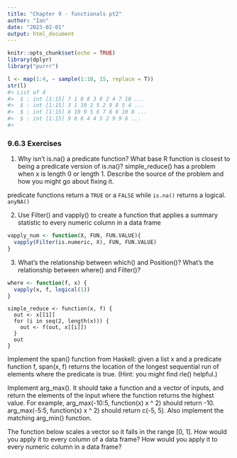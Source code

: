 ```yaml
---
title: "Chapter 9 - functionals pt2"
author: "Ian"
date: "2023-02-01"
output: html_document
---
```


```r
knitr::opts_chunk$set(echo = TRUE)
library(dplyr)
library("purrr")
```

```r
l <- map(1:4, ~ sample(1:10, 15, replace = T))
str(l)
#> List of 4
#>  $ : int [1:15] 7 1 8 8 3 8 2 4 7 10 ...
#>  $ : int [1:15] 3 1 10 2 5 2 9 8 5 4 ...
#>  $ : int [1:15] 6 10 9 5 6 7 8 6 10 8 ...
#>  $ : int [1:15] 9 8 6 4 4 5 2 9 9 6 ...
#>  
```

### 9.6.3 Exercises
1) Why isn’t is.na() a predicate function? What base R function is closest to being a predicate version of is.na()? simple_reduce() has a problem when x is length 0 or length 1. Describe the source of the problem and how you might go about fixing it.

predicate functions return a `TRUE` or a `FALSE` while `is.na()` returns a logical. `anyNA()` 

2) Use Filter() and vapply() to create a function that applies a summary statistic to every numeric column in a data frame
```r
vapply_num <- function(X, FUN, FUN.VALUE){
  vapply(Filter(is.numeric, X), FUN, FUN.VALUE)
}

```
3) What’s the relationship between which() and Position()? What’s the relationship between where() and Filter()?
```r
where <- function(f, x) {
  vapply(x, f, logical(1))
} 
```

```
simple_reduce <- function(x, f) {
  out <- x[[1]]
  for (i in seq(2, length(x))) {
    out <- f(out, x[[i]])
  }
  out
}
```
Implement the span() function from Haskell: given a list x and a predicate function f, span(x, f) returns the location of the longest sequential run of elements where the predicate is true. (Hint: you might find rle() helpful.)

Implement arg_max(). It should take a function and a vector of inputs, and return the elements of the input where the function returns the highest value. For example, arg_max(-10:5, function(x) x ^ 2) should return -10. arg_max(-5:5, function(x) x ^ 2) should return c(-5, 5). Also implement the matching arg_min() function.

The function below scales a vector so it falls in the range [0, 1]. How would you apply it to every column of a data frame? How would you apply it to every numeric column in a data frame?